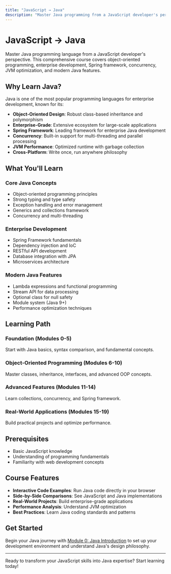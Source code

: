 ```yaml
---
title: "JavaScript → Java"
description: "Master Java programming from a JavaScript developer's perspective. Learn object-oriented programming, enterprise development, Spring framework, and modern Java features."
---
```


# JavaScript → Java

Master Java programming language from a JavaScript developer's perspective. This comprehensive course covers object-oriented programming, enterprise development, Spring framework, concurrency, JVM optimization, and modern Java features.

## Why Learn Java?

Java is one of the most popular programming languages for enterprise development, known for its:

- **Object-Oriented Design**: Robust class-based inheritance and polymorphism
- **Enterprise-Grade**: Extensive ecosystem for large-scale applications
- **Spring Framework**: Leading framework for enterprise Java development
- **Concurrency**: Built-in support for multi-threading and parallel processing
- **JVM Performance**: Optimized runtime with garbage collection
- **Cross-Platform**: Write once, run anywhere philosophy

## What You'll Learn

### Core Java Concepts
- Object-oriented programming principles
- Strong typing and type safety
- Exception handling and error management
- Generics and collections framework
- Concurrency and multi-threading

### Enterprise Development
- Spring Framework fundamentals
- Dependency injection and IoC
- RESTful API development
- Database integration with JPA
- Microservices architecture

### Modern Java Features
- Lambda expressions and functional programming
- Stream API for data processing
- Optional class for null safety
- Module system (Java 9+)
- Performance optimization techniques

## Learning Path

### Foundation (Modules 0-5)
Start with Java basics, syntax comparison, and fundamental concepts.

### Object-Oriented Programming (Modules 6-10)
Master classes, inheritance, interfaces, and advanced OOP concepts.

### Advanced Features (Modules 11-14)
Learn collections, concurrency, and Spring framework.

### Real-World Applications (Modules 15-19)
Build practical projects and optimize performance.

## Prerequisites

- Basic JavaScript knowledge
- Understanding of programming fundamentals
- Familiarity with web development concepts

## Course Features

- **Interactive Code Examples**: Run Java code directly in your browser
- **Side-by-Side Comparisons**: See JavaScript and Java implementations
- **Real-World Projects**: Build enterprise-grade applications
- **Performance Analysis**: Understand JVM optimization
- **Best Practices**: Learn Java coding standards and patterns

## Get Started

Begin your Java journey with [Module 0: Java Introduction](/js2java/module-00-java-introduction) to set up your development environment and understand Java's design philosophy.

---

Ready to transform your JavaScript skills into Java expertise? Start learning today! 
